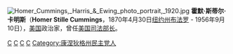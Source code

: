[[File:Homer_Cummings,_Harris_&_Ewing_photo_portrait,_1920.jpg|thumb]]
'''霍默·斯蒂尔·卡明斯'''（'''Homer Stille Cummings'''，1870年4月30日[[纽约州|纽约州]][[布法罗_(纽约州)|布法罗]] - 1956年9月10日），[[美国|美国]]政治家，曾任[[美国司法部长|美国司法部长]]。

{{start box}}
{{succession box|[[威廉·D·米切尔|威廉·D·米切尔]]|[[弗兰克·墨菲|弗兰克·墨菲]]|[[美国司法部长|美国司法部长]]|1933年-1939年}}
{{end box}}
{{Democratic Party}}
{{Franklin D. Roosevelt cabinet}}

{{Authority control}}
[[Category:1870年出生|C]]
[[Category:1956年逝世|C]]
[[Category:美国司法部长|C]]
[[Category:耶魯大學校友|C]]
[[Category:康涅狄格州民主党人|Category:康涅狄格州民主党人]]